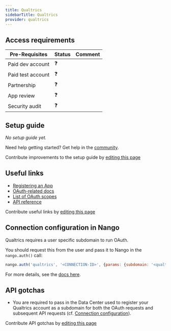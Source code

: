 ```yaml
---
title: Qualtrics
sidebarTitle: Qualtrics
provider: qualtrics
---
```




<Overview />
<PreBuiltTooling provider={providers[pageMetadata.provider]} />
<PreBuiltUseCases />

## Access requirements
| Pre-Requisites | Status | Comment|
| - | - | - |
| Paid dev account | ❓ |  |
| Paid test account | ❓ |  |
| Partnership | ❓ | |
| App review | ❓ |  |
| Security audit | ❓ | |


## Setup guide

_No setup guide yet._

<Tip>Need help getting started? Get help in the [community](https://nango.dev/slack).</Tip>

<Note>Contribute improvements to the setup guide by [editing this page](https://github.com/nangohq/nango/tree/master/docs-v2/integrations/all/qualtrics.mdx)</Note>


## Useful links

-   [Registering an App](https://developer.qualtrics.com/developer/portal/)
-   [OAuth-related docs](https://api.qualtrics.com/6c02f17c3109f-o-auth-authentication-auth-code)
-   [List of OAuth scopes](https://api.qualtrics.com/1450e85735dbf-o-auth-2-0-scopes)
-   [API reference](https://developer.qualtrics.com/developer/portal/documentation/1bd4e078a35c1-hello-world-setup)

<Note>Contribute useful links by [editing this page](https://github.com/nangohq/nango/tree/master/docs-v2/integrations/all/qualtrics.mdx)</Note>

## Connection configuration in Nango

Qualtrics requires a user specific subdomain to run OAuth.

You should request this from the user and pass it to Nango in the `nango.auth()` call:

```js
nango.auth('qualtrics', '<CONNECTION-ID>', {params: {subdomain: '<qualtrics-subdomain>'}});
```

For more details, see the [docs here](/guides/getting-started/authorize-an-api-from-your-app#apis-requiring-connection-specific-configuration-for-authorization).

## API gotchas

-   You are required to pass in the Data Center used to register your Qualtrics account as a subdomain for both the OAuth requests and subsequent API requests (cf. [Connection configuration](/guides/getting-started/authorize-an-api-from-your-app#apis-requiring-connection-specific-configuration-for-authorization)).

<Note>Contribute API gotchas by [editing this page](https://github.com/nangohq/nango/tree/master/docs-v2/integrations/all/qualtrics.mdx)</Note>
